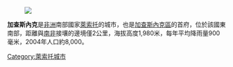 [[Image:Qacha's_Nek01.jpg|]]

'''加查斯內克'''是[[非洲|非洲]]南部國家[[萊索托|萊索托]]的城市，也是[[加查斯內克區|加查斯內克區]]的首府，位於該國東南部，距離與[[南非|南非]]接壤的邊境僅2公里，海拔高度1,980米，每年平均降雨量900毫米，2004年人口約8,000。

{{coord|30|07|S|28|41|E|region:LS_type:city|display=title}}

[[Category:萊索托城市|Category:萊索托城市]]

{{Lesotho-stub}}